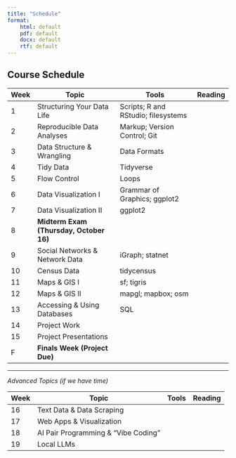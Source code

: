 ```yaml
---
title: "Schedule"
format: 
    html: default
    pdf: default
    docx: default
    rtf: default
---
```


## Course Schedule

| Week | **Topic**                          | **Tools**                        | Reading |
|------|------------------------------------|----------------------------------|---------|
| 1    | Structuring Your Data Life         | Scripts; R and RStudio; filesystems |         |
| 2    | Reproducible Data Analyses         | Markup; Version Control; Git     |         |
| 3    | Data Structure & Wrangling         | Data Formats                     |         |
| 4    | Tidy Data                          | Tidyverse                        |         |
| 5    | Flow Control                       | Loops                            |         |
| 6    | Data Visualization I               | Grammar of Graphics; ggplot2     |         |
| 7    | Data Visualization II              | ggplot2                          |         |
| 8    | **Midterm Exam (Thursday, October 16)** |                                  |         |
| 9    | Social Networks & Network Data     | iGraph; statnet                  |         |
| 10   | Census Data                        | tidycensus                       |         |
| 11   | Maps & GIS I                       | sf; tigris                       |         |
| 12   | Maps & GIS II                      | mapgl; mapbox; osm               |         |
| 13   | Accessing & Using Databases        | SQL                              |         |
| 14   | Project Work                       |                                  |         |
| 15   | Project Presentations              |                                  |         |
| F    | **Finals Week (Project Due)**      |                                  |         |

---

*Advanced Topics (if we have time)*

| Week | **Topic**                      | **Tools** | Reading |
|------|--------------------------------|-----------|---------|
| 16   | Text Data & Data Scraping      |           |         |
| 17   | Web Apps & Visualization       |           |         |
| 18   | AI Pair Programming & “Vibe Coding” |       |         |
| 19   | Local LLMs                     |           |         |